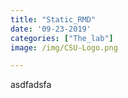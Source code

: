 ```yaml
---
title: "Static_RMD"
date: '09-23-2019'
categories: ["The_lab"]
image: /img/CSU-Logo.png

---
```


asdfadsfa